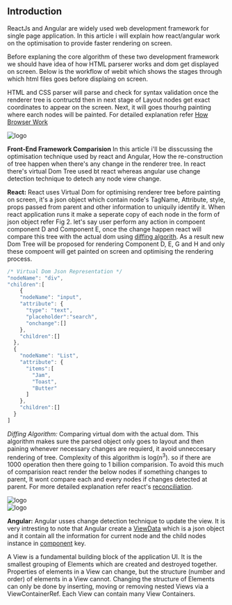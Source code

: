 
<div className={styles["Welcome"]}>

## Introduction 

ReactJs and Angular are widely used web development framework for single page application. In this article i will explain how 
react/angular work on the optimisation to provide faster rendering on screen.

Before explaning the core algorithm of these two development framework we should have idea of how HTML parserer works and dom get
displayed on screen. Below is the workflow of webit which shows the stages through which html files goes before displaing on screen.

HTML and CSS parser will parse and check for syntax validation once the renderer tree is contructd then in next stage of Layout
nodes get exact coordinates to appear on the screen. Next, it will goes thourhg painting where earch nodes
will be painted. For detailed explanation refer [How Browser Work](http://taligarsiel.com/Projects/howbrowserswork1.htm#Introduction)

<div className={styles["logo"]}>
  <img src={webkitflow} className={styles["logo-react"]} alt="logo" />
</div>

**Front-End Framework Comparision**
In this article i'll be disscussing the optimisation technique used by react and Angular, How the re-construction of 
tree happen when there's any change in the  renderer tree. In react there's virtual Dom Tree used bt react
whereas angular use change detection technique to detech any node view change.


**React:** React uses Virtual Dom for optimising renderer tree before painting on screen, it's a json object which contain 
node's TagName, Attribute, style, props passed from parent and other information to uniquily identify it. When react application
runs it make a seperate copy of each node in the form of json object refer Fig 2. let's say user perform any action in compoent
component D and Component E, once the change happen react will compare this tree with the actual dom using [diffing algorith](https://grfia.dlsi.ua.es/ml/algorithms/references/editsurvey_bille.pdf).
As a result new Dom Tree will be proposed for rendering Component D, E, G and H and only these compoent will get painted on screen 
and optimising the rendering process.

```jsx
/* Virtual Dom Json Representation */
"nodeName": "div",
"children":[
    {
    "nodeName": "input",
    "attribute": {
      "type": "text",
      "placeholder":"search",
      "onchange":[]
    },
    "children":[]
  },
  {
    "nodeName": "List",
    "attribute": {
      "items":[
        "Jam",
        "Toast",
        "Butter"
      ]
    },
    "children":[]
  }
]
```

*Diffing Algorithm:* Comparing virtual dom with the actual dom. This algorithm makes sure the parsed object only goes to layout 
and then paining whenever necessary changes are requierd, it avoid unneccesary rendering of tree. Complexity of this algorithm 
is log(n<sup>3</sup>). so if there are 1000 operation then there going to 1 billion comparision. To avoid this much of comparision 
react render the below nodes if something changes to parent, It wont compare each and every nodes if changes detected at parent. 
For more detailed explanation refer react's [reconciliation](https://reactjs.org/docs/reconciliation.html).


<div className={styles["logo"]}>
  <img src={virtualdom} className={styles["virtualdom-react"]} alt="logo" />
</div>

<div className={styles["logo"]}>
  <img src={dom} className={styles["dom-react"]} alt="logo" />
</div>

**Angular:** Angular usses change detection technique to update the view. It is very intresting to note that Angular
create a [ViewData](https://github.com/angular/angular/blob/8.0.x/packages/core/src/view/types.ts#L343) 
which is a json object and it contain all the information for current node and the child nodes instance in
[component](https://github.com/angular/angular/blob/8.0.x/packages/core/src/view/types.ts#L351) key. 

A View is a fundamental building block of the application UI. It is the smallest grouping of Elements which 
are created and destroyed together. Properties of elements in a View can change, but the structure (number 
and order) of elements in a View cannot. Changing the structure of Elements can only be done by inserting, 
moving or removing nested Views via a ViewContainerRef. Each View can contain many View Containers.

</div>